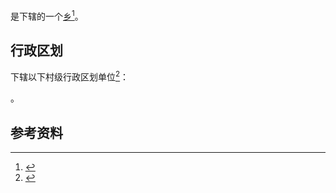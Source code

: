 {{中国乡级行政区|43/11/23/401/000}}

'''{{PAGENAMEBASE}}'''是{{PRC admin/fullname|43/11/23/401/000|3}}下辖的一个[[乡_(中华人民共和国)|乡]]<ref>{{PRC admin/ref sgc|{{PRC admin/parent|43/11/23/401/000}}}}</ref>。

== 行政区划 ==
{{PAGENAMEBASE}}下辖以下村级行政区划单位<ref>{{PRC admin/ref sgc|43/11/23/401/000}}</ref>：

{{PRC admin/children|43/11/23/401/000}}。

== 参考资料 ==
{{reflist}}

{{湖南行政区划小作品}}
{{PRC admin/navcat|43/11/23/401/000}}